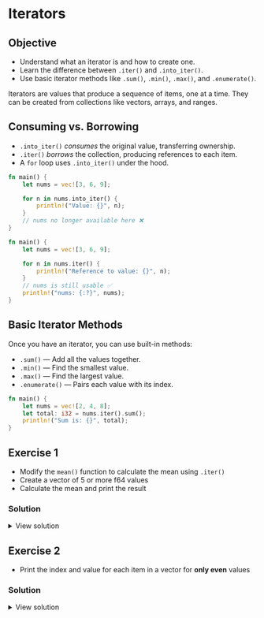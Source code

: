 # Iterators

::: callout-tip

## Objective

- Understand what an iterator is and how to create one.
- Learn the difference between `.iter()` and `.into_iter()`.
- Use basic iterator methods like `.sum()`, `.min()`, `.max()`, and `.enumerate()`.

:::

Iterators are values that produce a sequence of items, one at a time.
They can be created from collections like vectors, arrays, and ranges.

## Consuming vs. Borrowing

- `.into_iter()` *consumes* the original value, transferring ownership.
- `.iter()` *borrows* the collection, producing references to each item.
- A `for` loop uses `.into_iter()` under the hood.

```rust
fn main() {
    let nums = vec![3, 6, 9];

    for n in nums.into_iter() {
        println!("Value: {}", n);
    }
    // nums no longer available here ❌
}
```

```rust
fn main() {
    let nums = vec![3, 6, 9];

    for n in nums.iter() {
        println!("Reference to value: {}", n);
    }
    // nums is still usable ✅
    println!("nums: {:?}", nums);
}
```

## Basic Iterator Methods

Once you have an iterator, you can use built-in methods:

* `.sum()` — Add all the values together.
* `.min()` — Find the smallest value.
* `.max()` — Find the largest value.
* `.enumerate()` — Pairs each value with its index.

```rust
fn main() {
    let nums = vec![2, 4, 8];
    let total: i32 = nums.iter().sum();
    println!("Sum is: {}", total);
}
```

## Exercise 1

- Modify the `mean()` function to calculate the mean using `.iter()`
- Create a vector of 5 or more f64 values
- Calculate the mean and print the result

### Solution

<details>
<summary>View solution</summary>

```rust
fn mean(x: &[f64]) -> f64 {
    let total: f64 = x.iter().sum();
    total / x.len() as f64
}

fn main() {
    let nums = vec![1.0, 2.0, 3.0, 4.0, 5.0];
    println!("Mean is: {}", mean(&nums));
}
```

</details>

## Exercise 2

- Print the index and value for each item in a vector for **only even** values

### Solution

<details>
<summary>View solution</summary>

```rust
fn main() {
    let nums = vec![1, 2, 3, 4, 5, 6];

    for (i, n) in nums.iter().enumerate() {
        if n % 2 == 0 {
            println!("Index {}: {} is even", i, n);
        }
    }
}
```

</details>
